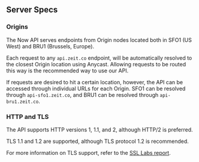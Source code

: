 ## Server Specs
### Origins
The Now API serves endpoints from Origin nodes located both in SFO1 (US West) and BRU1 (Brussels, Europe).

Each request to any `api.zeit.co` endpoint, will be automatically resolved to the closest Origin location using Anycast. Allowing requests to be routed this way is the recommended way to use our API.

If requests are desired to hit a certain location, however, the API can be accessed through individual URLs for each Origin. SFO1 can be resolved through `api-sfo1.zeit.co`, and BRU1 can be resolved through `api-bru1.zeit.co`.

### HTTP and TLS
The API supports HTTP versions 1, 1.1, and 2, although HTTP/2 is preferred.

TLS 1.1 and 1.2 are supported, although TLS protocol 1.2 is recommended.

For more information on TLS support, refer to the [SSL Labs report](https://www.ssllabs.com/ssltest/analyze.html?d=api.zeit.co&hideResults=on&latest).

